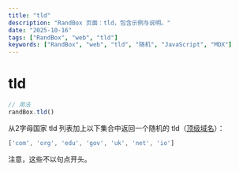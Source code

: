 ```yaml
---
title: "tld"
description: "RandBox 页面：tld，包含示例与说明。"
date: "2025-10-16"
tags: ["RandBox", "web", "tld"]
keywords: ["RandBox", "web", "tld", "随机", "JavaScript", "MDX"]
---
```


# tld

```js
// 用法
randBox.tld()
```

从2字母国家 tld 列表加上以下集合中返回一个随机的 tld（[顶级域名][tld]）：

```js
['com', 'org', 'edu', 'gov', 'uk', 'net', 'io']
```

注意，这些不以句点开头。

[tld]: https://en.wikipedia.org/wiki/Top-level_domain
